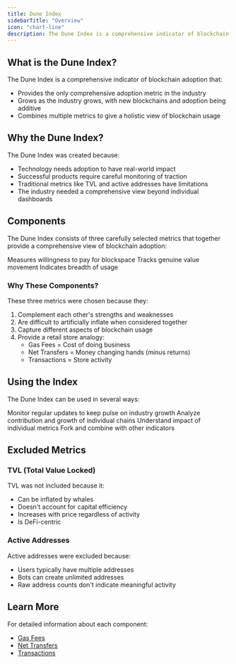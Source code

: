 ```yaml
---
title: Dune Index
sidebarTitle: "Overview"
icon: "chart-line"
description: The Dune Index is a comprehensive indicator of blockchain adoption across the industry.
---
```


## What is the Dune Index?

The Dune Index is a comprehensive indicator of blockchain adoption that:
- Provides the only comprehensive adoption metric in the industry
- Grows as the industry grows, with new blockchains and adoption being additive
- Combines multiple metrics to give a holistic view of blockchain usage

## Why the Dune Index?

The Dune Index was created because:
- Technology needs adoption to have real-world impact
- Successful products require careful monitoring of traction
- Traditional metrics like TVL and active addresses have limitations
- The industry needed a comprehensive view beyond individual dashboards

## Components

The Dune Index consists of three carefully selected metrics that together provide a comprehensive view of blockchain adoption:

<CardGroup cols={3}>
  <Card title="Gas Fees" icon="gas-pump" href="/data-catalog/dune-index/gas-fees">
    Measures willingness to pay for blockspace
  </Card>
  <Card title="Net USD Transferred" icon="money-bill-transfer" href="/data-catalog/dune-index/net-transfers">
    Tracks genuine value movement
  </Card>
  <Card title="Transactions" icon="arrow-right-arrow-left" href="/data-catalog/dune-index/transactions">
    Indicates breadth of usage
  </Card>
</CardGroup>

### Why These Components?

These three metrics were chosen because they:
1. Complement each other's strengths and weaknesses
2. Are difficult to artificially inflate when considered together
3. Capture different aspects of blockchain usage
4. Provide a retail store analogy:
   - Gas Fees = Cost of doing business
   - Net Transfers = Money changing hands (minus returns)
   - Transactions = Store activity

## Using the Index

The Dune Index can be used in several ways:

<CardGroup cols={2}>
  <Card title="Track Industry Trends" icon="chart-line">
    Monitor regular updates to keep pulse on industry growth
  </Card>
  <Card title="Blockchain Breakdown" icon="layer-group">
    Analyze contribution and growth of individual chains
  </Card>
  <Card title="Component Analysis" icon="microscope">
    Understand impact of individual metrics
  </Card>
  <Card title="Custom Analysis" icon="code">
    Fork and combine with other indicators
  </Card>
</CardGroup>

## Excluded Metrics

### TVL (Total Value Locked)
TVL was not included because it:
- Can be inflated by whales
- Doesn't account for capital efficiency
- Increases with price regardless of activity
- Is DeFi-centric

### Active Addresses
Active addresses were excluded because:
- Users typically have multiple addresses
- Bots can create unlimited addresses
- Raw address counts don't indicate meaningful activity

## Learn More

For detailed information about each component:
- [Gas Fees](/data-catalog/dune-index/gas-fees)
- [Net Transfers](/data-catalog/dune-index/net-transfers)
- [Transactions](/data-catalog/dune-index/transactions)